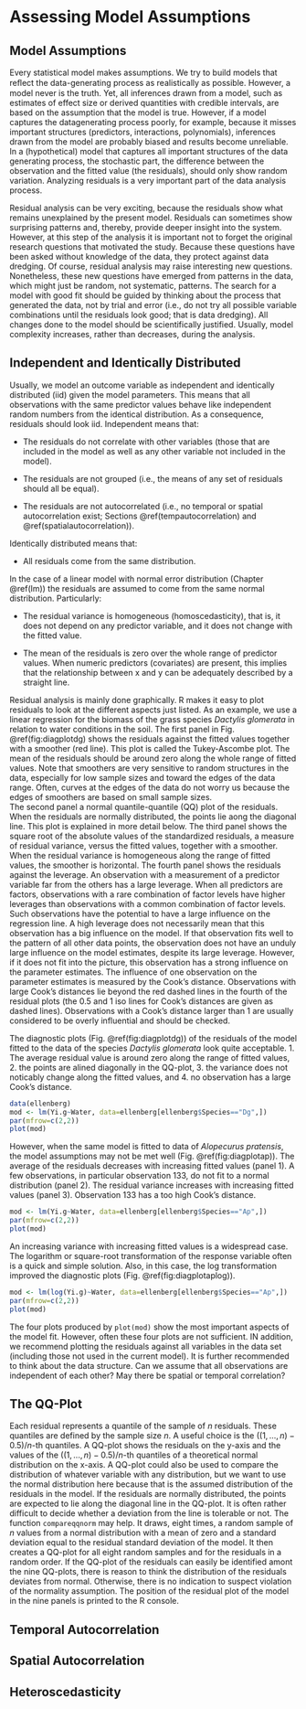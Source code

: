 # Assessing Model Assumptions {#residualanalysis}

## Model Assumptions

Every statistical model makes assumptions. We try to build models that reﬂect the data-generating process as realistically as possible. However, a model never is the truth. Yet, all inferences drawn from a model, such as estimates of effect size or derived quantities with credible intervals, are based on the assumption that the model is true. However, if a model captures the datagenerating process poorly, for example, because it misses important structures (predictors, interactions, polynomials), inferences drawn from the model are probably biased and results become unreliable. In a (hypothetical) model that captures all important structures of the data generating process, the stochastic part, the difference between the observation and the fitted value (the residuals), should only show random variation. Analyzing residuals is a very important part of the data analysis process.

Residual analysis can be very exciting, because the residuals show what remains unexplained by the present model. Residuals can sometimes show surprising patterns and, thereby, provide deeper insight into the system. However, at this step of the analysis it is important not to forget the original research questions that motivated the study. Because these questions have been asked without knowledge of the data, they protect against data dredging. Of course, residual analysis may raise interesting new questions. Nonetheless, these new questions have emerged from patterns in the data, which might just be random, not systematic, patterns. The search for a model with good fit should be guided by thinking about the process that generated the data, not by trial and error (i.e., do not try all possible variable combinations until the residuals look good; that is data dredging). All changes done to the model should be scientifically justified. Usually, model complexity increases, rather than decreases, during the analysis.

## Independent and Identically Distributed
Usually, we model an outcome variable as independent and identically distributed (iid) given the model parameters. This means that all observations with the same predictor values behave like independent random numbers from the identical distribution. As a consequence, residuals should look iid. Independent means that:

- The residuals do not correlate with other variables (those that are included in the model as well as any other variable not included in the model).

- The residuals are not grouped (i.e., the means of any set of residuals should all be equal).

- The residuals are not autocorrelated (i.e., no temporal or spatial autocorrelation exist; Sections \@ref(tempautocorrelation) and \@ref(spatialautocorrelation)).

Identically distributed means that:

- All residuals come from the same distribution.

In the case of a linear model with normal error distribution (Chapter \@ref(lm)) the residuals are assumed to come from the same normal distribution. Particularly:

- The residual variance is homogeneous (homoscedasticity), that is, it does not depend on any predictor variable, and it does not change with the fitted value.

- The mean of the residuals is zero over the whole range of predictor values. When numeric predictors (covariates) are present, this implies that the relationship between x and y can be adequately described by a straight line.

Residual analysis is mainly done graphically. R makes it easy to plot residuals to look at the different aspects just listed. As an example, we use a linear regression for the biomass of the grass species *Dactylis glomerata* in relation to water conditions in the soil. 
The first panel in Fig. \@ref(fig:diagplotdg) shows the residuals against the fitted values together with a smoother (red line). This plot is called the Tukey-Ascombe plot. The mean of the residuals should be around zero along the whole range of fitted values. Note that smoothers are very sensitive to random structures in the data, especially for low sample sizes and toward the edges of the data range. Often, curves at the edges of the data do not worry us because the edges of smoothers are based on small sample sizes.  
The second panel a normal quantile-quantile (QQ) plot of the residuals. When the residuals are normally distributed, the points lie aong the diagonal line. This plot is explained in more detail below.
The third panel shows the square root of the absolute values of the standardized residuals, a measure of residual variance, versus the fitted values, together with a smoother. When the residual variance is homogeneous along the range of fitted values, the smoother is horizontal. 
The fourth panel shows the residuals against the leverage. An observation with a measurement of a predictor variable far from the others has a large leverage. When all predictors are factors, observations with a rare combination of factor levels have higher leverages than observations with a common combination of factor levels. Such observations have the potential to have a large influence on the regression line. A high leverage does not necessarily mean that this observation has a big influence on the model. If that observation fits well to the pattern of all other data points, the observation does not have an unduly large influence on the model estimates, despite its large leverage. However, if it does not fit into the picture, this observation has a strong influence on the parameter estimates. 
The influence of one observation on the parameter estimates is measured by the Cook's distance. Observations with large Cook's distances lie beyond the red dashed lines in the fourth of the residual plots (the 0.5 and 1 iso lines for Cook's distances are given as dashed lines). Observations with a Cook's distance larger than 1 are usually considered to be overly influential and should be checked.

The diagnostic plots (Fig. \@ref(fig:diagplotdg)) of the residuals of the model fitted to the data of the species *Dactylis glomerata* look quite acceptable. 1. The average residual value is around zero along the range of fitted values, 2. the points are alined diagonally in the QQ-plot, 3. the variance does not noticably change along the fitted values, and 4. no observation has a large Cook's distance. 

```r

data(ellenberg)
mod <- lm(Yi.g~Water, data=ellenberg[ellenberg$Species=="Dg",])
par(mfrow=c(2,2))
plot(mod)
```

However, when the same model is fitted to data of *Alopecurus pratensis*, the model assumptions may not be met well (Fig. \@ref(fig:diagplotap)). The average of the residuals decreases with increasing fitted values (panel 1). A few observations, in particular observation 133, do not fit to a normal distribution (panel 2). The residual variance increases with increasing fitted values (panel 3). Observation 133 has a too high Cook's distance. 

```r

mod <- lm(Yi.g~Water, data=ellenberg[ellenberg$Species=="Ap",])
par(mfrow=c(2,2))
plot(mod)

```

An increasing variance with increasing fitted values is a widespread case. The logarithm or square-root transformation of the response variable often is a quick and simple solution. Also, in this case, the log transformation improved the diagnostic plots (Fig. \@ref(fig:diagplotaplog)).

```r

mod <- lm(log(Yi.g)~Water, data=ellenberg[ellenberg$Species=="Ap",])
par(mfrow=c(2,2))
plot(mod)

```

The four plots produced by `plot(mod)` show the most important aspects of the model fit. However, often these four plots are not sufficient. IN addition, we recommend plotting the residuals against all variables in the data set (including those not used in the current model). It is further recommended to think about the data structure. Can we assume that all observations are independent of each other? May there be spatial or temporal correlation?  

## The QQ-Plot {#qqplot}
Each residual represents a quantile of the sample of $n$ residuals. These quantiles are defined by the sample size $n$. A useful choice is the $((1,...,n)-0.5)/n$-th quantiles. A QQ-plot shows the residuals on the y-axis and the values of the $((1,...,n)-0.5)/n$-th quantiles of a theoretical normal distribution on the x-axis. A QQ-plot could also be used to compare the distribution of whatever variable with any distribution, but we want to use the normal distribution here because that is the assumed distribution of the residuals in the model. If the residuals are normally distributed, the points are expected to lie along the diagonal line in the QQ-plot. 
It is often rather difficult to decide whether a deviation from the line is tolerable or not. The function `compareqqnorm` may help. It draws, eight times, a random sample of $n$ values from a normal distribution with a mean of zero and a standard deviation equal to the residual standard deviation of the model. It then creates a QQ-plot for all eight random samples and for the residuals in a random order. If the QQ-plot of the residuals can easily be identified amont the nine QQ-plots, there is reason to think the distribution of the residuals deviates from normal. Otherwise, there is no indication to suspect violation of the normality assumption. The position of the residual plot of the model in the nine panels is printed to the R console.  

## Temporal Autocorrelation {#tempautocorrelation}

## Spatial Autocorrelation {#spatialautocorrelation}

## Heteroscedasticity {#Heteroscedasticity}

